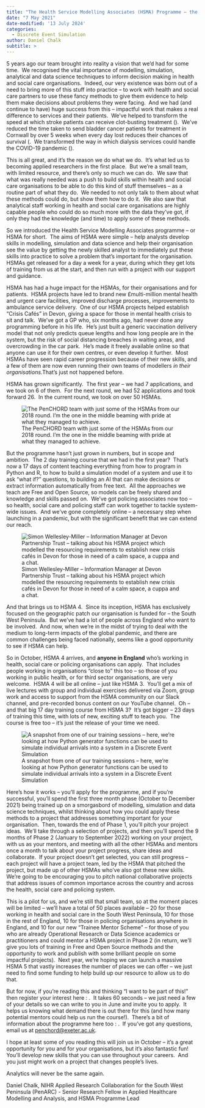 ```yaml
---
title: "The Health Service Modelling Associates (HSMA) Programme – the future of analytics for health, social care and policing?"
date: "7 May 2021"
date-modified: '13 July 2024'
categories:
  - Discrete Event Simulation
author: Daniel Chalk
subtitle: >
---
```


5 years ago our team brought into reality a vision that we'd had for some time.  We recognised the vital importance of modelling, simulation, analytical and data science techniques to inform decision making in health and social care organisations.  Indeed, our very existence was born out of a need to bring more of this stuff into practice – to work with health and social care partners to use these fancy methods to give them evidence to help them make decisions about problems they were facing.  And we had (and continue to have) huge success from this – impactful work that makes a real difference to services and their patients.  We've helped to transform the speed at which stroke patients can receive clot-busting treatment ().  We've reduced the time taken to send bladder cancer patients for treatment in Cornwall by over 5 weeks when every day lost reduces their chances of survival (.  We transformed the way in which dialysis services could handle the COVID-19 pandemic ().

This is all great, and it's the reason we do what we do.  It's what led us to becoming applied researchers in the first place.  But we're a small team, with limited resource, and there's only so much we can do.  We saw that what was really needed was a push to build skills within health and social care organisations to be able to do this kind of stuff themselves – as a routine part of what they do.  We needed to not only talk to them about what these methods could do, but show them how to do it.  We also saw that analytical staff working in health and social care organisations are highly capable people who could do so much more with the data they've got, if only they had the knowledge (and time) to apply some of these methods.

So we introduced the Health Service Modelling Associates programme – or HSMA for short.  The aims of HSMA were simple – help analysts develop skills in modelling, simulation and data science and help their organisation see the value by getting the newly skilled analyst to immediately put these skills into practice to solve a problem that's important for the organisation.  HSMAs get released for a day a week for a year, during which they get lots of training from us at the start, and then run with a project with our support and guidance.

HSMA has had a huge impact for the HSMAs, for their organisations and for patients.  HSMA projects have led to brand new £multi-million mental health and urgent care facilities, improved discharge processes, improvements to ambulance service delivery.  One of our HSMA projects helped establish “Crisis Cafés” in Devon, giving a space for those in mental health crisis to sit and talk.  We've got a GP who, six months ago, had never done any programming before in his life.  He's just built a generic vaccination delivery model that not only predicts queue lengths and how long people are in the system, but the risk of social distancing breaches in waiting areas, and overcrowding in the car park.  He's made it freely available online so that anyone can use it for their own centres, or even develop it further.  Most HSMAs have seen rapid career progression because of their new skills, and a few of them are now even running their own teams of modellers *in their organisations*.That's just not happened before.

HSMA has grown significantly.  The first year – we had 7 applications, and we took on 6 of them.  For the next round, we had 52 applications and took forward 26.  In the current round, we took on over 50 HSMAs.

![The PenCHORD team with just some of the HSMAs from our 2018 round. I'm the one in the middle beaming with pride at what they managed to achieve.](img/HSMAblog1.jpg){fig-alt="Group of people posing for the camera smiling"}

But the programme hasn't just grown in numbers, but in scope and ambition.  The 2 day training course that we had in the first year?  That's now a 17 days of content teaching everything from how to program in Python and R, to how to build a simulation model of a system and use it to ask “what if?” questions, to building an AI that can make decisions or extract information automatically from free text.  All the approaches we teach are Free and Open Source, so models can be freely shared and knowledge and skills passed on.  We've got policing associates now too – so health, social care and policing staff can work together to tackle system-wide issues.  And we've gone completely online – a necessary step when launching in a pandemic, but with the significant benefit that we can extend our reach.

![Simon Wellesley-Miller – Information Manager at Devon Partnership Trust – talking about his HSMA project which modelled the resourcing requirements to establish new crisis cafés in Devon for those in need of a calm space, a cuppa and a chat.](img/HSMAblog2.jpg){fig-alt="Man with microphone talking"}

And that brings us to HSMA 4.  Since its inception, HSMA has exclusively focused on the geographic patch our organisation is funded for – the South West Peninsula.  But we've had a lot of people across England who want to be involved.  And now, when we're in the midst of trying to deal with the medium to long-term impacts of the global pandemic, and there are common challenges being faced nationally, seems like a good opportunity to see if HSMA can help.

So in October, HSMA 4 arrives, and **anyone in England** who's working in health, social care or policing organisations can apply.  That includes people working in organisations “close to” this too – so those of you working in public health, or for third sector organisations, are very welcome.  HSMA 4 will be all online – just like HSMA 3.  You'll get a mix of live lectures with group and individual exercises delivered via Zoom, group work and access to support from the HSMA community on our Slack channel, and pre-recorded bonus content on our YouTube channel.  Oh – and that big 17 day training course from HSMA 3?  It's got bigger – 23 days of training this time, with lots of new, exciting stuff to teach you.  The course is free too – it's just the release of your time we need.

![A snapshot from one of our training sessions – here, we're looking at how Python generator functions can be used to simulate individual arrivals into a system in a Discrete Event Simulation](img/HSMAblog3.png){fig-alt="Screenshot with a diagram on one side and code on the other"}

Here's how it works – you'll apply for the programme, and if you're successful, you'll spend the first three month phase (October to December 2021) being trained up on a smorgasbord of modelling, simulation and data science techniques, whilst thinking about how you could apply these methods to a project that addresses something important for your organisation.  Then, towards the end of Phase 1, you'll pitch your project ideas.  We'll take through a selection of projects, and then you'll spend the 9 months of Phase 2 (January to September 2022) working on your project, with us as your mentors, and meeting with all the other HSMAs and mentors once a month to talk about your project progress, share ideas and collaborate.  If your project doesn't get selected, you can still progress – each project will have a project team, led by the HSMA that pitched the project, but made up of other HSMAs who've also got these new skills.  We're going to be encouraging you to pitch national collaborative projects that address issues of common importance across the country and across the health, social care and policing system.

This is a pilot for us, and we're still that small team, so at the moment places will be limited – we'll have a total of 50 places available – 20 for those working in health and social care in the South West Peninsula, 10 for those in the rest of England, 10 for those in policing organisations anywhere in England, and 10 for our new “Trainee Mentor Scheme” – for those of you who are already Operational Research or Data Science academics or practitioners and could mentor a HSMA project in Phase 2 (in return, we'll give you lots of training in Free and Open Source methods and the opportunity to work and publish with some brilliant people on some impactful projects).  Next year, we're hoping we can launch a massive HSMA 5 that vastly increases the number of places we can offer – we just need to find some funding to help build up our resource to allow us to do that.

But for now, if you're reading this and thinking “I want to be part of this!” then register your interest here : .  It takes 60 seconds – we just need a few of your details so we can write to you in June and invite you to apply.  It helps us knowing what demand there is out there for this (and how many potential mentors could help us run the course!).  There's a bit of information about the programme here too : .  If you've got any questions, email us at [penchord\@exeter.ac.uk](mailto:penchord@exeter.ac.uk).

I hope at least some of you reading this will join us in October – it's a great opportunity for you and for your organisations, but it's also fantastic fun!  You'll develop new skills that you can use throughout your careers.  And you just might work on a project that changes people's lives.

Analytics will never be the same again.

Daniel Chalk, NIHR Applied Research Collaboration for the South West Peninsula (PenARC) - Senior Research Fellow in Applied Healthcare Modelling and Analysis, and HSMA Programme Lead
